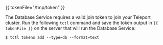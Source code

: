 {{ tokenFile="/tmp/token" }}

The Database Service requires a valid join token to join your Teleport cluster.
Run the following `tctl` command and save the token output in `{{ tokenFile }}`
on the server that will run the Database Service:

```code
$ tctl tokens add --type=db --format=text
```
